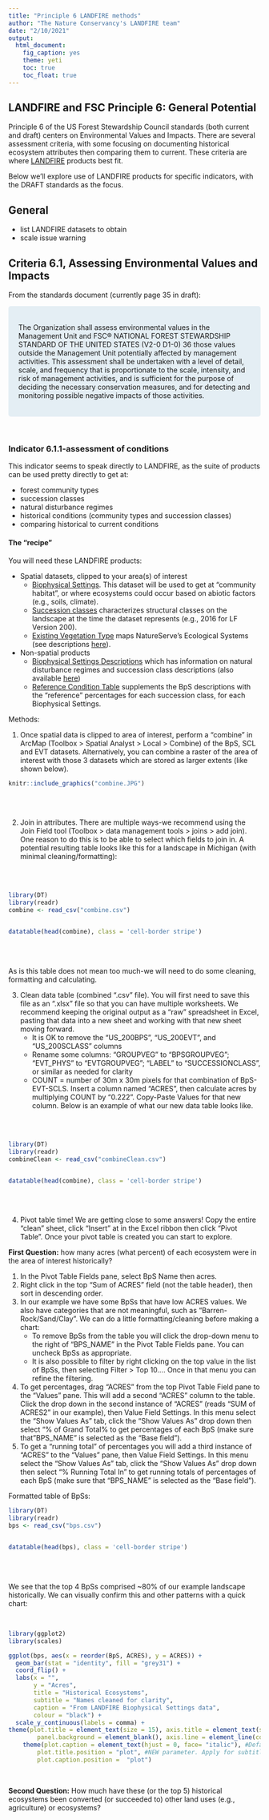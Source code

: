 ```yaml
---
title: "Principle 6 LANDFIRE methods"
author: "The Nature Conservancy's LANDFIRE team"
date: "2/10/2021"
output:
  html_document:
    fig_caption: yes
    theme: yeti
    toc: true
    toc_float: true
---
```


<style>
.tocify-extend-page {
  height: 0 !important;
}
</style>



## LANDFIRE and FSC Principle 6: General Potential

Principle 6 of the US Forest Stewardship Council standards (both current and draft) centers on Environmental Values and Impacts.  There are several assessment criteria, with some focusing on documenting historical ecosystem attributes then comparing them to current.  These criteria are where [LANDFIRE](www.landfire.gov) products best fit.  

Below we'll explore use of LANDFIRE products for specific indicators, with the DRAFT standards as the focus.

## General

* list LANDFIRE datasets to obtain
* scale issue warning




## Criteria 6.1, Assessing Environmental Values and Impacts

From the standards document (currently page 35 in draft):


<style>
div.blue { background-color:#E4EEF4; border-radius: 5px; padding: 20px;}
</style>
<div class = "blue">
The Organization shall assess environmental values in the Management Unit and
FSC® NATIONAL FOREST STEWARDSHIP STANDARD OF THE UNITED STATES (V2-0 D1-0) 36
those values outside the Management Unit potentially affected by management
activities. This assessment shall be undertaken with a level of detail, scale, and
frequency that is proportionate to the scale, intensity, and risk of management
activities, and is sufficient for the purpose of deciding the necessary conservation
measures, and for detecting and monitoring possible negative impacts of those
activities.

</div>
<br>

### Indicator 6.1.1-assessment of conditions
This indicator seems to speak directly to LANDFIRE, as the suite of products can be used pretty directly to get at:

* forest community types
* succession classes
* natural disturbance regimes
* historical conditions (community types and succession classes)
* comparing historical to current conditions

#### The "recipe"

You will need these LANDFIRE products:

* Spatial datasets, clipped to your area(s) of interest
    * [Biophysical Settings](https://www.landfire.gov/bps.php).  This dataset will be used to get at "community habitat", or where ecosystems could occur based on abiotic factors (e.g., soils, climate).
    * [Succession classes](https://www.landfire.gov/sclass.php) characterizes structural classes on the landscape at the time the dataset represents (e.g., 2016 for LF Version 200).
    * [Existing Vegetation Type](https://www.landfire.gov/evt.php) maps NatureServe's Ecological Systems (see descriptions [here](https://www.landfire.gov/documents/LANDFIRE_Ecological_Systems_Descriptions_CONUS.pdf)).
* Non-spatial products
    * [Biophysical Settings Descriptions](http://landfirereview.org/search.php) which has information on natural disturbance regimes and succession class descriptions (also available [here](https://tnc.box.com/s/d3ocvy969s1792m5885filjhktujp86e))
    * [Reference Condition Table](https://tnc.box.com/s/d3ocvy969s1792m5885filjhktujp86e) supplements the BpS descriptions with the "reference" percentages for each succession class, for each Biophysical Settings.

Methods:

1. Once spatial data is clipped to area of interest, perform a "combine" in ArcMap (Toolbox > Spatial Analyst > Local > Combine) of the BpS, SCL and EVT datasets.  Alternatively, you can combine a raster of the area of interest with those 3 datasets which are stored as larger extents (like shown below).


```r
knitr::include_graphics("combine.JPG")

```

<br>
<br>

2. Join in attributes.  There are multiple ways-we recommend using the Join Field tool (Toolbox > data management tools > joins > add join).  One reason to do this is to be able to select which fields to join in.  A potential resulting table looks like this for a landscape in Michigan (with minimal cleaning/formatting):

<br>
<br>

```r
library(DT)
library(readr)
combine <- read_csv("combine.csv")


datatable(head(combine), class = 'cell-border stripe')
```

<br>
<br>

As is this table does not mean too much-we will need to do some cleaning, formatting and calculating.

3. Clean data table (combined ".csv" file).  You will first need to save this file as an ".xlsx" file so that you can have multiple worksheets.  We recommend keeping the original output as a "raw" spreadsheet in Excel, pasting that data into a new sheet and working with that new sheet moving forward.
    * It is OK to remove the "US_200BPS", "US_200EVT", and "US_200SCLASS" columns
    * Rename some columns: "GROUPVEG" to "BPSGROUPVEG"; "EVT_PHYS" to "EVTGROUPVEG"; "LABEL" to "SUCCESSIONCLASS", or similar as needed for clarity
    * COUNT = number of 30m x 30m pixels for that combination of BpS-EVT-SCLS.  Insert a column named "ACRES", then calculate acres by multiplying COUNT by "0.222".  Copy-Paste Values for that new column. Below is an example of what our new data table looks like.
    
<br>
<br>

```r
library(DT)
library(readr)
combineClean <- read_csv("combineClean.csv")


datatable(head(combine), class = 'cell-border stripe')
```

<br>
<br>

4.  Pivot table time!  We are getting close to some answers!  Copy the entire "clean" sheet, click "Insert" at in the Excel ribbon then click "Pivot Table".  Once your pivot table is created  you can start to explore.

**First Question:** how many acres (what percent) of each ecosystem were in the area of interest historically?

1. In the Pivot Table Fields pane, select BpS Name then acres.  
2. Right click in the top "Sum of ACRES" field (not the table header), then sort in descending order.
3. In our example we have some BpSs that have low ACRES values.  We also have categories that are not meaningful, such as "Barren-Rock/Sand/Clay".  We can do a little formatting/cleaning before making a chart:
    * To remove BpSs from the table you will click the drop-down menu to the right of "BPS_NAME" in the Pivot Table Fields pane.  You can uncheck BpSs as appropriate.
    * It is also possible to filter by right clicking on the top value in the list of BpSs, then selecting Filter > Top 10....  Once in that menu you can refine the filtering.
4. To get percentages, drag "ACRES" from the top Pivot Table Field pane to the "Values" pane.  This will add a second "ACRES" column to the table.  Click the drop down in the second instance of "ACRES" (reads "SUM of ACRES2" in our example), then Value Field Settings.  In this menu select the "Show Values As" tab, click the "Show Values As" drop down then select "% of Grand Total% to get percentages of each BpS (make sure that "BPS_NAME" is selected as the "Base field").  
5.  To get a "running total" of percentages you will add a third instance of "ACRES" to the "Values" pane, then Value Field Settings.  In this menu select the "Show Values As" tab, click the "Show Values As" drop down then select "% Running Total In" to get running totals of  percentages of each BpS (make sure that "BPS_NAME" is selected as the "Base field"). 

Formatted table of BpSs:

```r
library(DT)
library(readr)
bps <- read_csv("bps.csv")


datatable(head(bps), class = 'cell-border stripe')
```

<br>
<br>

We see that the top 4 BpSs comprised ~80% of our example landscape historically.  We can visually confirm this and other patterns with a quick chart:

<br>

```r
library(ggplot2)
library(scales)

ggplot(bps, aes(x = reorder(BpS, ACRES), y = ACRES)) + 
  geom_bar(stat = "identity", fill = "grey31") +
  coord_flip() +
  labs(x = "", 
       y = "Acres", 
       title = "Historical Ecosystems",
       subtitle = "Names cleaned for clarity",
       caption = "From LANDFIRE Biophysical Settings data",
       colour = "black") +
  scale_y_continuous(labels = comma) +
theme(plot.title = element_text(size = 15), axis.title = element_text(size = 13), panel.grid.major = element_blank(), panel.grid.minor = element_blank(),
        panel.background = element_blank(), axis.line = element_line(colour = "black")) +
    theme(plot.caption = element_text(hjust = 0, face= "italic"), #Default is hjust=1
        plot.title.position = "plot", #NEW parameter. Apply for subtitle too.
        plot.caption.position =  "plot")
```


<br>

**Second Question:** How much have these (or the top 5) historical ecosystems been converted (or succeeded to) other land uses (e.g., agriculture) or ecosystems?

<br>
<br>

